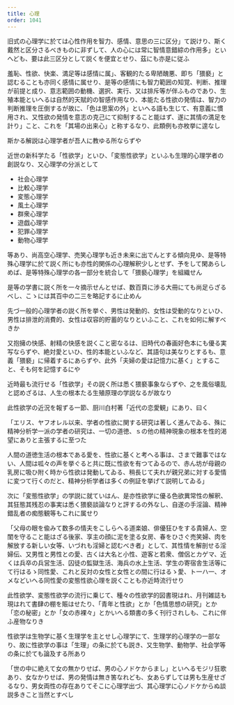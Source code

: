 ```yaml
---
title: 心理
order: 1041
---
```



旧式の心理学に於ては心性作用を智力、感情、意思の三に区分」て説けり、斯く戴然と区分さるべきものに非ずして、人の心には常に智情意錯綜の作用多」といへども、要は此三区分として説くを便宜とせり、茲にも亦是に従ふ

羞恥、性欲、快楽、満足等は感情に属」、客観的たる卑陋醜悪、即ち「猥褻」と認むることも亦同く感情に属せり、是等の感情にも智力範囲の知覚、判断、推理が前提と成り、意志範囲の動機、選択、実行、又は排斥等が伴ふものであり、生殖本能といへるは自然的天賦的の智感作用なり、本能たる性欲の発情は、智力の判断推理を圧倒するが故に、「色は思案の外」といへる語も生じて、有意義に慣用され、又性欲の発情を意志の克己にて抑制すること能はず、遂に其情の満足を計り」こと、これを「其場の出来心」と称するなり、此類例も亦枚挙に遑なし


斯かる解説は心理学者が吾人に教ゆる所ならずや


近世の新科学たる「性欲学」といひ、「変態性欲学」といふも生理的心理学者の創説なり、又心理学の分派として

* 社会心理学
* 比較心理学
* 変態心理学
* 風土心理学
* 群衆心理学
* 遊戯心理学
* 犯罪心理学
* 動物心理学

等あり、尚高空心理学、売笑心理学も近き未来に出でんとする傾向見ゆ、是等特殊心理学に於て説く所にも亦性的関係の心理解釈少しとせず、予をして閑あらしめば、是等特殊心理学の各一部分を統合して「猥褻心理学」を組織せん

是等の学書に説く所を一々摘示せんとせば、数百頁に渉る大冊にても尚足らざるべし、こゝには其百中の二三を略記するに止めん


先づ一般的心理学者の説く所を挙ぐ、男性は発動的、女性は受動的なりといひ、男性は排泄的消費的、女性は収容的貯蓄的なりといふこと、これを如何に解すべきか


又抱擁の快感、射精の快感を説くこと密なるは、旧時代の春画好色本にも優る実写ならずや、絶対愛といひ、性的本能といふなど、其語句は美なりとするも、意義「猥褻」に帰着するにあらずや、此外「夫婦の愛は記憶力に基く」とすること、そも何を記憶するにや


近時最も流行せる「性欲学」その説く所は悉く猥褻事象ならずや、之を風俗壊乱と認めざるは、人生の根本たる生殖原理の学説なるが故なり


此性欲学の近況を報ずる一節、厨川白村著「近代の恋愛観」にあり、曰く

「エリス、ヤフオレル以来、学者の性欲に関する研究は著しく進んでゐる、殊に精神分析学一派の学者の研究は、一切の道徳、ｓの他の精神現象の根本を性的渇望にありと主張するに至つた


人間の道徳生活の根本である愛を、性欲に基くと考へる事は、さまで難事ではない、人間は呱々の声を挙ぐると共に既に性欲を有つてゐるので、赤ん坊が母親の乳房に吸ひ附く時から性欲は発動してゐる、稍長じて夫れが親兄弟に対する愛情に変つて行くのだと、精神分析学者は多くの例証を挙げて説明してゐる」


次に「変態性欲学」の学説に就ていはん、是亦性欲学に優る色欲異常性の解釈、其狂態其残忍の事実は悉く猥褻談論なりと評するの外なし、自遂の手淫論、精神錯乱者の痴態観等もこれに属せり


「父母の眼を偸みて数多の情夫をこしらへる道楽娘、俳優狂ひをする貴婦人、空閨を守ること能はざる後家、享主の顔に泥を塗る女房、春をひさぐ売笑婦、肉を解放する新しい女等、いづれも淫婦と認むべき者」として、其性情を解剖せる淫婦伝、又男性と男性との愛、古くは大名と小性、遊客と若衆、僧侶とカゲマ、近くは兵卒の兵営生活、囚徒の監獄生活、海兵の水上生活、学生の寄宿舎生活等にて行はるゝ同性愛、これと反対の女性と女性との間に行はるゝ愛、ト一ハ一、オメなどいへる同性愛の変態性欲心理を説くことも亦近時流行せり


此性欲学、変態性欲学の流行に乗じて、種々の性欲学的図書現はれ、月刊雑誌も現はれて書肆の棚を賑はせたり、「青年と性欲」とか「色情思想の研究」とか「恋の秘密」とか「女の赤裸々」とかいへる類書の多く刊行されしも、これに伴ふ産物なりき


性欲学は生物学に基く生理学を主とせし心理学にて、生理学的心理学の一部なり、故に性欲学の事は「生理」の条に於ても説き、又生物学、動物学、社会学等の条に於ても論及する所あり


「世の中に絶えて女の無かりせば、男の心ノドケからまし」といへるモジリ狂歌あり、女なかりせば、男の発情は無き筈なれども、女あらずしては男も生産せざるなり、男女両性の存在ありてそこに心理学出づ、其心理学に心ノドケからぬ談説多きこと当然とすべし
